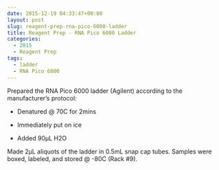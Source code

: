 ```yaml
---
date: 2015-12-19 04:33:47+00:00
layout: post
slug: reagent-prep-rna-pico-6000-ladder
title: Reagent Prep - RNA Pico 6000 Ladder
categories:
  - 2015
  - Reagent Prep
tags:
  - ladder
  - RNA Pico 6000
---
```


Prepared the RNA Pico 6000 ladder (Agilent) according to the manufacturer's protocol:




    
  * Denatured @ 70C for 2mins

    
  * Immediately put on ice

    
  * Added 90μL H2O



Made 2μL aliquots of the ladder in 0.5mL snap cap tubes. Samples were boxed, labeled, and stored @ -80C (Rack #9).
